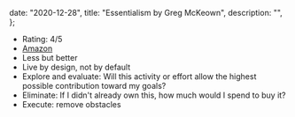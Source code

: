 
  date: "2020-12-28",
  title: "Essentialism by Greg McKeown",
  description: "",
};


- Rating: 4/5
- [Amazon](https://www.amazon.com/gp/product/0804137382)
- Less but better
- Live by design, not by default
- Explore and evaluate: Will this activity or effort allow the highest possible contribution toward my goals?
- Eliminate: If I didn't already own this, how much would I spend to buy it?
- Execute: remove obstacles
